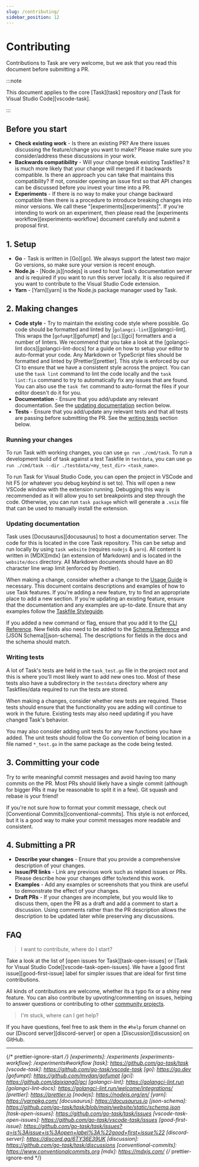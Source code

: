 ```yaml
---
slug: /contributing/
sidebar_position: 12
---
```


# Contributing

Contributions to Task are very welcome, but we ask that you read this document
before submitting a PR.

:::note

This document applies to the core [Task][task] repository _and_ [Task for Visual
Studio Code][vscode-task].

:::

## Before you start

- **Check existing work** - Is there an existing PR? Are there issues discussing
  the feature/change you want to make? Please make sure you consider/address
  these discussions in your work.
- **Backwards compatibility** - Will your change break existing Taskfiles? It is
  much more likely that your change will merged if it backwards compatible. Is
  there an approach you can take that maintains this compatibility? If not,
  consider opening an issue first so that API changes can be discussed before
  you invest your time into a PR.
- **Experiments** - If there is no way to make your change backward compatible
  then there is a procedure to introduce breaking changes into minor versions.
  We call these "[experiments][experiments]". If you're intending to work on an
  experiment, then please read the [experiments workflow][experiments-workflow]
  document carefully and submit a proposal first.

## 1. Setup

- **Go** - Task is written in [Go][go]. We always support the latest two major
  Go versions, so make sure your version is recent enough.
- **Node.js** - [Node.js][nodejs] is used to host Task's documentation server
  and is required if you want to run this server locally. It is also required if
  you want to contribute to the Visual Studio Code extension.
- **Yarn** - [Yarn][yarn] is the Node.js package manager used by Task.

## 2. Making changes

- **Code style** - Try to maintain the existing code style where possible. Go
  code should be formatted and linted by [`golangci-lint`][golangci-lint]. This
  wraps the [`gofumpt`][gofumpt] and [`gci`][gci] formatters and a number of
  linters. We recommend that you take a look at the [golangci-lint
  docs][golangci-lint-docs] for a guide on how to setup your editor to
  auto-format your code. Any Markdown or TypeScript files should be formatted
  and linted by [Prettier][prettier]. This style is enforced by our CI to ensure
  that we have a consistent style across the project. You can use the `task
  lint` command to lint the code locally and the `task lint:fix` command to try
  to automatically fix any issues that are found. You can also use the `task
  fmt` command to auto-format the files if your editor doesn't do it for you.
- **Documentation** - Ensure that you add/update any relevant documentation. See
  the [updating documentation](#updating-documentation) section below.
- **Tests** - Ensure that you add/update any relevant tests and that all tests
  are passing before submitting the PR. See the [writing tests](#writing-tests)
  section below.

### Running your changes

To run Task with working changes, you can use `go run ./cmd/task`. To run a
development build of task against a test Taskfile in `testdata`, you can use
`go run ./cmd/task --dir ./testdata/<my_test_dir> <task_name>`.

To run Task for Visual Studio Code, you can open the project in VSCode and hit
F5 (or whatever you debug keybind is set to). This will open a new VSCode window
with the extension running. Debugging this way is recommended as it will allow
you to set breakpoints and step through the code. Otherwise, you can run
`task package` which will generate a `.vsix` file that can be used to manually
install the extension.

### Updating documentation

Task uses [Docusaurus][docusaurus] to host a documentation server. The code for
this is located in the core Task repository. This can be setup and run locally
by using `task website` (requires `nodejs` & `yarn`). All content is written in
[MDX][mdx] (an extension of Markdown) and is located in the `website/docs`
directory. All Markdown documents should have an 80 character line wrap limit
(enforced by Prettier).

When making a change, consider whether a change to the [Usage Guide](/usage) is
necessary. This document contains descriptions and examples of how to use Task
features. If you're adding a new feature, try to find an appropriate place to
add a new section. If you're updating an existing feature, ensure that the
documentation and any examples are up-to-date. Ensure that any examples follow
the [Taskfile Styleguide](/styleguide).

If you added a new command or flag, ensure that you add it to the [CLI
Reference](/reference/cli). New fields also need to be added to the [Schema
Reference](/reference/schema) and [JSON Schema][json-schema]. The descriptions
for fields in the docs and the schema should match.

### Writing tests

A lot of Task's tests are held in the `task_test.go` file in the project root
and this is where you'll most likely want to add new ones too. Most of these
tests also have a subdirectory in the `testdata` directory where any
Taskfiles/data required to run the tests are stored.

When making a changes, consider whether new tests are required. These tests
should ensure that the functionality you are adding will continue to work in the
future. Existing tests may also need updating if you have changed Task's
behavior.

You may also consider adding unit tests for any new functions you have added.
The unit tests should follow the Go convention of being location in a file named
`*_test.go` in the same package as the code being tested.

## 3. Committing your code

Try to write meaningful commit messages and avoid having too many commits on the
PR. Most PRs should likely have a single commit (although for bigger PRs it may
be reasonable to split it in a few). Git squash and rebase is your friend!

If you're not sure how to format your commit message, check out [Conventional
Commits][conventional-commits]. This style is not enforced, but it is a good way
to make your commit messages more readable and consistent.

## 4. Submitting a PR

- **Describe your changes** - Ensure that you provide a comprehensive
  description of your changes.
- **Issue/PR links** - Link any previous work such as related issues or PRs.
  Please describe how your changes differ to/extend this work.
- **Examples** - Add any examples or screenshots that you think are useful to
  demonstrate the effect of your changes.
- **Draft PRs** - If your changes are incomplete, but you would like to discuss
  them, open the PR as a draft and add a comment to start a discussion. Using
  comments rather than the PR description allows the description to be updated
  later while preserving any discussions.

## FAQ

> I want to contribute, where do I start?

Take a look at the list of [open issues for Task][task-open-issues] or [Task for
Visual Studio Code][vscode-task-open-issues]. We have a [good first
issue][good-first-issue] label for simpler issues that are ideal for first time
contributions.

All kinds of contributions are welcome, whether its a typo fix or a shiny new
feature. You can also contribute by upvoting/commenting on issues, helping to
answer questions or contributing to other [community projects](/community).

> I'm stuck, where can I get help?

If you have questions, feel free to ask them in the `#help` forum channel on our
[Discord server][discord-server] or open a [Discussion][discussion] on GitHub.

---

{/* prettier-ignore-start */}
[experiments]: /experiments
[experiments-workflow]: /experiments#workflow
[task]: https://github.com/go-task/task
[vscode-task]: https://github.com/go-task/vscode-task
[go]: https://go.dev
[gofumpt]: https://github.com/mvdan/gofumpt
[gci]: https://github.com/daixiang0/gci
[golangci-lint]: https://golangci-lint.run
[golangci-lint-docs]: https://golangci-lint.run/welcome/integrations/
[prettier]: https://prettier.io
[nodejs]: https://nodejs.org/en/
[yarn]: https://yarnpkg.com/
[docusaurus]: https://docusaurus.io
[json-schema]: https://github.com/go-task/task/blob/main/website/static/schema.json
[task-open-issues]: https://github.com/go-task/task/issues
[vscode-task-open-issues]: https://github.com/go-task/vscode-task/issues
[good-first-issue]: https://github.com/go-task/task/issues?q=is%3Aissue+is%3Aopen+label%3A%22good+first+issue%22
[discord-server]: https://discord.gg/6TY36E39UK
[discussion]: https://github.com/go-task/task/discussions
[conventional-commits]: https://www.conventionalcommits.org
[mdx]: https://mdxjs.com/
{/* prettier-ignore-end */}
